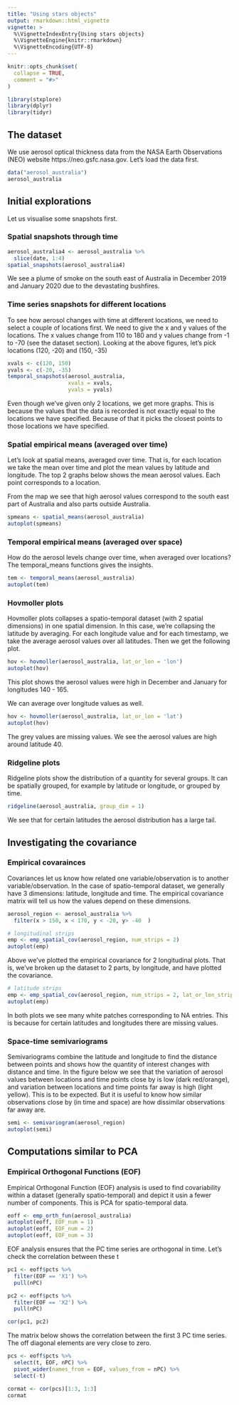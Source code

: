 ```yaml
---
title: "Using stars objects"
output: rmarkdown::html_vignette
vignette: >
  %\VignetteIndexEntry{Using stars objects}
  %\VignetteEngine{knitr::rmarkdown}
  %\VignetteEncoding{UTF-8}
---
```


```r
knitr::opts_chunk$set(
  collapse = TRUE,
  comment = "#>"
)
```

```r
library(stxplore)
library(dplyr)
library(tidyr)
```

## The dataset 
We use aerosol optical thickness data from the NASA Earth Observations (NEO) website https://neo.gsfc.nasa.gov.  Let's load the data first. 

```r
data("aerosol_australia")
aerosol_australia
```


## Initial explorations

Let us visualise some snapshots first. 


### Spatial snapshots through time

```r
aerosol_australia4 <- aerosol_australia %>% 
  slice(date, 1:4)
spatial_snapshots(aerosol_australia4)
```

We see a plume of smoke on the south east of Australia in December 2019 and January 2020 due to the devastating bushfires. 


### Time series snapshots for different locations

To see how aerosol changes with time at different locations, we need to select a couple of locations first. We need to give the x and y values of the locations. The x values change from 110 to 180 and y values change from -1 to -70 (see the dataset section).  Looking at the above figures, let's pick locations (120, -20) and (150, -35)

```r
xvals <- c(120, 150)
yvals <- c(-20, -35)
temporal_snapshots(aerosol_australia,
                   xvals = xvals,
                   yvals = yvals)

```

Even though we've given only 2 locations, we get more graphs. This is because the values that the data is recorded is not exactly equal to the locations we have specified. Because of that it picks the closest points to those locations we have specified. 


### Spatial empirical means (averaged over time)

Let's look at spatial means, averaged over time. That is, for each location we take the mean over time and plot the mean values by latitude and longitude. The top 2 graphs below shows the mean aerosol values. Each point corresponds to a location. 

From the map we see that high aerosol values correspond to the south east part of Australia and also parts outside Australia.   


```r
spmeans <- spatial_means(aerosol_australia)
autoplot(spmeans)


```

### Temporal empirical means (averaged over space)

How do the aerosol levels change over time, when averaged over locations? The temporal_means functions gives the insights. 

```r
tem <- temporal_means(aerosol_australia)
autoplot(tem)
```


### Hovmoller plots

Hovmoller plots collapses a spatio-temporal dataset (with 2 spatial dimensions) in one spatial dimension. In this case, we're collapsing the latitude by averaging. For each longitude value and for each timestamp, we take the average aerosol values over all latitudes. Then we get the following plot. 

```r
hov <- hovmoller(aerosol_australia, lat_or_lon = 'lon')
autoplot(hov)
```


This plot shows the aerosol values were high in December and January for longitudes 140 - 165.  

We can average over longitude values as well. 

```r
hov <- hovmoller(aerosol_australia, lat_or_lon = 'lat')
autoplot(hov)
```

The grey values are missing values.  We see the aerosol values are high around latitude 40. 

### Ridgeline plots

Ridgeline plots show the distribution of a quantity for several groups. It can be spatially grouped, for example by latitude or longitude, or grouped by time. 

```r
ridgeline(aerosol_australia, group_dim = 1)

```

We see that for certain latitudes the aerosol distribution has a large tail.


## Investigating the covariance 

### Empirical covarainces

Covariances let us know how related one variable/observation is to another variable/observation. In the case of spatio-temporal dataset, we generally have 3 dimensions: latitude, longitude and time. The empirical covariance matrix will tell us how 
the values depend on these dimensions. 

```r
aerosol_region <- aerosol_australia %>%
  filter(x > 150, x < 170, y < -20, y> -40  )

# longitudinal strips
emp <- emp_spatial_cov(aerosol_region, num_strips = 2)
autoplot(emp)
```

Above we've plotted the empirical covariance for 2 longitudinal plots. That is, we've broken up the dataset to 2 parts, by longitude, and have plotted the covariance. 

```r
# latitude strips
emp <- emp_spatial_cov(aerosol_region, num_strips = 2, lat_or_lon_strips = 'lat')
autoplot(emp)
```

In both plots we see many white patches corresponding to NA entries. This is because for certain latitudes and longitudes there are missing values. 


### Space-time semivariograms

Semivariograms combine the latitude and longitude to find the distance between points and shows how the quantity of interest changes with distance and time. In the figure below we see that the variation of aerosol values between locations and time points close by is low (dark red/orange), and variation between locations and time points far away is high (light yellow). This is to be expected. But it is useful to know how similar observations close by (in time and space) are how dissimilar observations far away are. 


```r
semi <- semivariogram(aerosol_region)
autoplot(semi)
```


## Computations similar to PCA

### Empirical Orthogonal Functions (EOF)

Empirical Orthogonal Function (EOF) analysis is used to find covariability within a dataset (generally spatio-temporal) and depict it usin a fewer number of components. This is PCA for spatio-temporal data. 

```r

eoff <- emp_orth_fun(aerosol_australia)
autoplot(eoff, EOF_num = 1)
autoplot(eoff, EOF_num = 2)
autoplot(eoff, EOF_num = 3)
```

EOF analysis ensures that the PC time series are orthogonal in time. Let's check the correlation between these t

```r
pc1 <- eoff$pcts %>%
  filter(EOF == 'X1') %>%
  pull(nPC)

pc2 <- eoff$pcts %>%
  filter(EOF == 'X2') %>%
  pull(nPC)

cor(pc1, pc2)
```

The matrix below shows the correlation between the first 3 PC time series. The off diagonal elements are very close to zero.   

```r
pcs <- eoff$pcts %>% 
  select(t, EOF, nPC) %>% 
  pivot_wider(names_from = EOF, values_from = nPC) %>%
  select(-t)

cormat <- cor(pcs)[1:3, 1:3]
cormat
```
